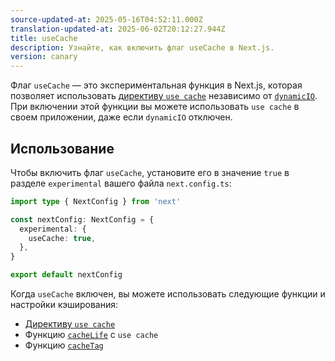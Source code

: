 ```yaml
---
source-updated-at: 2025-05-16T04:52:11.000Z
translation-updated-at: 2025-06-02T20:12:27.944Z
title: useCache
description: Узнайте, как включить флаг useCache в Next.js.
version: canary
---
```


Флаг `useCache` — это экспериментальная функция в Next.js, которая позволяет использовать [директиву `use cache`](/docs/app/api-reference/directives/use-cache) независимо от [`dynamicIO`](/docs/app/api-reference/config/next-config-js/dynamicIO). При включении этой функции вы можете использовать `use cache` в своем приложении, даже если `dynamicIO` отключен.

## Использование

Чтобы включить флаг `useCache`, установите его в значение `true` в разделе `experimental` вашего файла `next.config.ts`:

```ts filename="next.config.ts"
import type { NextConfig } from 'next'

const nextConfig: NextConfig = {
  experimental: {
    useCache: true,
  },
}

export default nextConfig
```

Когда `useCache` включен, вы можете использовать следующие функции и настройки кэширования:

- [Директиву `use cache`](/docs/app/api-reference/directives/use-cache)
- Функцию [`cacheLife`](/docs/app/api-reference/config/next-config-js/cacheLife) с `use cache`
- Функцию [`cacheTag`](/docs/app/api-reference/functions/cacheTag)